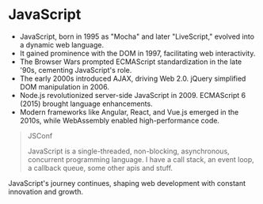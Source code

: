 # JavaScript

- JavaScript, born in 1995 as "Mocha" and later "LiveScript," evolved into a dynamic web language.
- It gained prominence with the DOM in 1997, facilitating web interactivity.
- The Browser Wars prompted ECMAScript standardization in the late '90s, cementing JavaScript's role.
- The early 2000s introduced AJAX, driving Web 2.0. jQuery simplified DOM manipulation in 2006.
- Node.js revolutionized server-side JavaScript in 2009. ECMAScript 6 (2015) brought language enhancements.
- Modern frameworks like Angular, React, and Vue.js emerged in the 2010s, while WebAssembly enabled high-performance code.

> JSConf
>
> JavaScript is a single-threaded, non-blocking, asynchronous, concurrent programming language.
> I have a call stack, an event loop, a callback queue, some other apis and stuff.

JavaScript's journey continues, shaping web development with constant innovation and growth.
